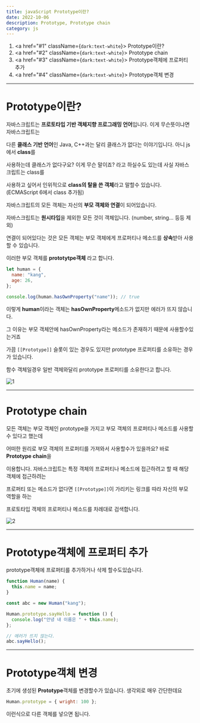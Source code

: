 ---
title: javaScript Prototype이란?
date: 2022-10-06
description: Prototype, Prototype chain
category: js
---

1. <a href="#1" className={`dark:text-white`}>
     Prototype이란?
   </a>
2. <a href="#2" className={`dark:text-white`}>
     Prototype chain
   </a>
3. <a href="#3" className={`dark:text-white`}>
     Prototype객체에 프로퍼티 추가
   </a>
4. <a href="#4" className={`dark:text-white`}>
     Prototype객체 변경
   </a>

---

<h1 id="1" className={`dark:text-white`}>
  Prototype이란?
</h1>

자바스크립트는 <b>프로토타입 기반 객체지향 프로그래밍 언어</b>입니다. 이게 무슨뜻이냐면 자바스크립트는

다른 <b>클래스 기반 언어</b>인 Java, C++과는 달리 클래스가 없다는 이야기입니다. 아니 js에서 <b>class</b>를

사용하는데 클래스가 없다구요? 이게 무슨 말이죠? 라고 하실수도 있는데 사실 자바스크립트는 class를

사용하고 싶어서 인위적으로 <b>class의 탈을 쓴 객체</b>라고 말할수 있습니다. (ECMAScript 6에서 class 추가됨)

자바스크립트의 모든 객체는 자신의 <b>부모 객체와 연결</b>이 되어있습니다.

자바스크립트는 <b>원시타입</b>을 제외한 모든 것이 객체입니다. (number, string... 등등 제외)

연결이 되어있다는 것은 모든 객체는 부모 객체에게 프로퍼티나 메소드를 <b>상속</b>받아 사용할 수 있습니다.

이러한 부모 객체를 <b>prototytpe객체</b> 라고 합니다.

```js showLineNumbers
let human = {
  name: "kang",
  age: 26,
};

console.log(human.hasOwnProperty("name")); // true
```

이렇게 <b>human</b>이라는 객체는 <b>hasOwnProperty</b>메소드가 없지만 에러가 뜨지 않습니다.

그 이유는 부모 객체안에 hasOwnProperty라는 메소드가 존재하기 때문에 사용할수있는거죠

가끔 `[[Prototype]]` 슬롯이 있는 경우도 있지만 prototype 프로퍼티를 소유하는 경우가 있습니다.

함수 객체일경우 일반 객체와달리 prototype 프로퍼티를 소유한다고 합니다.

![1](https://user-images.githubusercontent.com/75124028/194203758-3d4c858b-6918-40f1-853a-c9de5456ba1b.PNG)

---

<h1 id="2" className={`dark:text-white`}>
  Prototype chain
</h1>

모든 객체는 부모 객체인 prototype을 가지고 부모 객체의 프로퍼티나 메소드를 사용할수 있다고 했는데

어떠한 원리로 부모 객체의 프로퍼티를 가져와서 사용할수가 있을까요? 바로 <b>Prototype chain</b>을

이용합니다. 자바스크립트는 특정 객체의 프로퍼티나 메소드에 접근하려고 할 때 해당 객체에 접근하려는

프로퍼티 또는 메소드가 없다면 `[[Prototype]]`이 가리키는 링크를 따라 자신의 부모 역할을 하는

프로토타입 객체의 프로퍼티나 메소드를 차례대로 검색합니다.

![2](https://user-images.githubusercontent.com/75124028/194204789-99bda6c3-c080-4f6d-a429-25a87dede5f7.PNG)

---

<h1 id="3" className={`dark:text-white`}>
  Prototype객체에 프로퍼티 추가
</h1>

prototype객체에 프로퍼티를 추가하거나 삭제 할수도있습니다.

```js
function Human(name) {
  this.name = name;
}

const abc = new Human("kang");

Human.prototype.sayHello = function () {
  console.log("안녕 내 이름은 " + this.name);
};

// 에러가 뜨지 않는다.
abc.sayHello();
```

---

<h1 id="4" className={`dark:text-white`}>
  Prototype객체 변경
</h1>

초기에 생성된 <b>Prototype</b>객체를 변경할수가 있습니다. 생각외로 매우 간단한데요

```js
Human.prototype = { wright: 100 };
```

이런식으로 다른 객체를 넣으면 됩니다.
